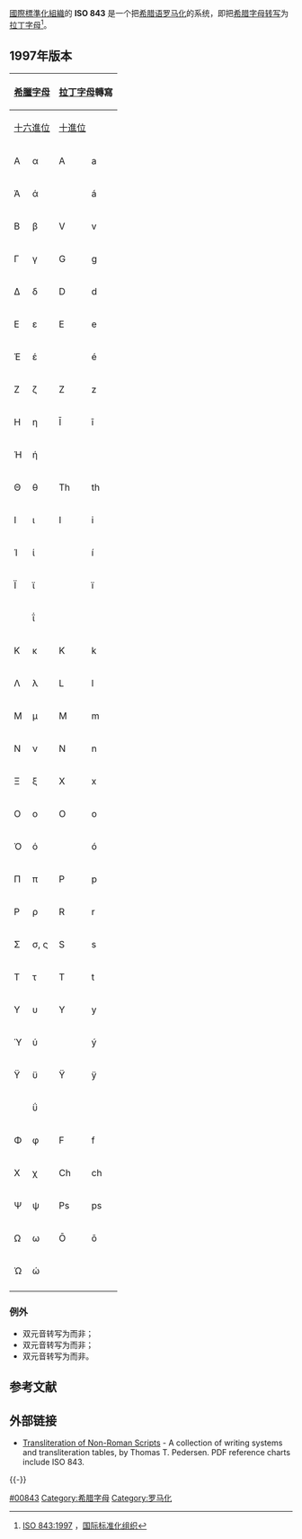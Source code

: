 [[國際標準化組織|國際標準化組織]]的 '''ISO 843''' 是一个把[[希腊语|希腊语]][[罗马化|罗马化]]的系统，即把[[希腊字母|希腊字母]][[转写|转写]]为[[拉丁字母|拉丁字母]]<ref>[http://www.iso.org/iso/iso_catalogue/catalogue_tc/catalogue_detail.htm?csnumber=5215 ISO 843:1997] {{Wayback|url=http://www.iso.org/iso/iso_catalogue/catalogue_tc/catalogue_detail.htm?csnumber=5215 |date=20120927020206 }}，[[国际标准化组织|国际标准化组织]]</ref>。

== 1997年版本 ==
{| class="wikitable" style="text-align: center;"
|- style="background: #eee;"
! colspan=2 rowspan=2 | [[希臘字母|希臘字母]]
! colspan=2 rowspan=2 | [[拉丁字母|拉丁字母]]轉寫
! colspan=4 | Unicode
! colspan=2 rowspan=2 | 註釋
|- style="background: #eee;"
! colspan=2 | [[十六進位|十六進位]]
! colspan=2 | [[十進位|十進位]]
|-
| Α
| α
| A
| a
|
|
|
|
|
|-
| Ά
| ά
|
| á
| <code>00C1</code>
| <code>00E1</code>
| <code>193</code>
| <code>225</code>
|
|-
| Β
| β
| V
| v
|
|
|
|
|
|-
| Γ
| γ
| G
| g
|
|
|
|
|
|-
| Δ
| δ
| D
| d
|
|
|
|
|
|-
| Ε
| ε
| E
| e
|
|
|
|
|
|-
| Έ
| έ
|
| é
| <code>00C9</code>
| <code>00E9</code>
| <code>201</code>
| <code>233</code>
|
|-
| Ζ
| ζ
| Z
| z
|
|
|
|
|
|-
| Η
| η
| Ī
| ī
| <code>012A</code>
| <code>012B</code>
| <code>298</code>
| <code>299</code>
|
|-
| Ή
| ή
| {{unicode|Ī́}}
| {{unicode|ī́}}
| <code>Ī+0301</code>
| <code>ī+0301</code>
| <code>Ī+769</code>
| <code>ī+769</code>
| combining acute accent
|-
| Θ
| θ
| Th
| th
|
|
|
|
|
|-
| Ι
| ι
| I
| i
|
|
|
|
|
|-
| Ί
| ί
|
| í
| <code>00CD</code>
| <code>00ED</code>
| <code>205</code>
| <code>237</code>
|
|-
| Ϊ
| ϊ
|
| ï
| <code>00CF</code>
| <code>00EF</code>
| <code>207</code>
| <code>239</code>
|
|-
|
| ΐ
|
| {{unicode|ḯ}}
|
| <code>1E2F</code>
|
| <code>7727</code>
|
|-
| Κ
| κ
| K
| k
|
|
|
|
|
|-
| Λ
| λ
| L
| l
|
|
|
|
|
|-
| Μ
| μ
| M
| m
|
|
|
|
|
|-
| Ν
| ν
| N
| n
|
|
|
|
|
|-
| Ξ
| ξ
| X
| x
|
|
|
|
|
|-
| Ο
| ο
| O
| o
|
|
|
|
|
|-
| Ό
| ό
|
| ó
| <code>00D3</code>
| <code>00F3</code>
| <code>211</code>
| <code>243</code>
|
|-
| Π
| π
| P
| p
|
|
|
|
|
|-
| Ρ
| ρ
| R
| r
|
|
|
|
|
|-
| Σ
| σ, ς
| S
| s
|
|
|
|
|
|-
| Τ
| τ
| T
| t
|
|
|
|
|
|-
| Υ
| υ
| Y
| y
|
|
|
|
|
|-
| Ύ
| ύ
|
| ý
| <code>00DD</code>
| <code>00FF</code>
| <code>221</code>
| <code>253</code>
|
|-
| Ϋ
| ϋ
| Ÿ
| ÿ
| <code>0178</code>
| <code>00FF</code>
| <code>376</code>
| <code>255</code>
|
|-
|
| ΰ
|
| {{unicode|ÿ́}}
|
| <code>ÿ+0301</code>
|
| <code>ÿ+769</code>
| combining acute accent
|-
| Φ
| φ
| F
| f
|
|
|
|
|
|-
| Χ
| χ
| Ch
| ch
|
|
|
|
|
|-
| Ψ
| ψ
| Ps
| ps
|
|
|
|
|
|-
| Ω
| ω
| Ō
| ō
| <code>014C</code>
| <code>014D</code>
| <code>332</code>
| <code>333</code>
|
|-
| Ώ
| ώ
| {{unicode|Ṓ}}
| {{unicode|ṓ}}
| <code>1E52</code>
| <code>1E53</code>
| <code>7762</code>
| <code>7763</code>
|
|-
|}

=== 例外 ===
* 双元音{{Lang|el|αυ}}转写为{{Lang|en|au}}而非{{Lang|en|ay}}；
* 双元音{{Lang|el|ευ}}转写为{{Lang|en|eu}}而非{{Lang|en|ey}}；
* 双元音{{Lang|el|ου}}转写为{{Lang|en|ou}}而非{{Lang|en|oy}}。

== 参考文献 ==
{{Reflist}}

== 外部链接 ==
* [http://transliteration.eki.ee/ Transliteration of Non-Roman Scripts]{{Wayback|url=http://transliteration.eki.ee/ |date=20181120154143 }} - A collection of writing systems and transliteration tables, by Thomas T. Pedersen. PDF reference charts include ISO 843.

{{-}}
{{ISO}}

[[Category:ISO標準|#00843]]
[[Category:希腊字母|Category:希腊字母]]
[[Category:罗马化|Category:罗马化]]